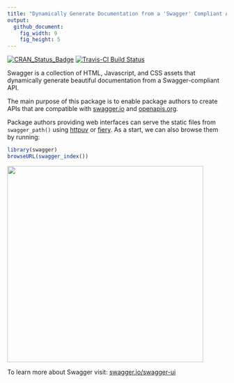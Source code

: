 ```yaml
---
title: "Dynamically Generate Documentation from a 'Swagger' Compliant API"
output:
  github_document:
    fig_width: 9
    fig_height: 5
---
```


[![CRAN_Status_Badge](https://www.r-pkg.org/badges/version/swagger)](https://cran.r-project.org/package=swagger)
[![Travis-CI Build Status](https://travis-ci.org/schloerke/swagger.svg?branch=master)](https://travis-ci.org/schloerke/swagger)

Swagger is a collection of HTML, Javascript, and CSS assets that
dynamically generate beautiful documentation from a Swagger-compliant API.

The main purpose of this package is to enable package authors to create
APIs that are compatible with [swagger.io](https://swagger.io/) and
[openapis.org](https://www.openapis.org/).

Package authors providing web interfaces can serve the static files
from `swagger_path()` using [httpuv](https://github.com/rstudio/httpuv) or
[fiery](https://github.com/thomasp85/fiery). As a start, we can also
browse them by running:

```r
library(swagger)
browseURL(swagger_index())
```

<img src="tools/readme/browse_swagger.png" width=450 />

To learn more about Swagger visit: [swagger.io/swagger-ui](https://swagger.io/swagger-ui/)
